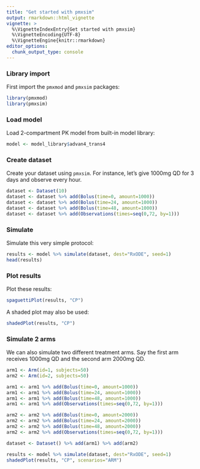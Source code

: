 ```yaml
---
title: "Get started with pmxsim"
output: rmarkdown::html_vignette
vignette: >
  %\VignetteIndexEntry{Get started with pmxsim}
  %\VignetteEncoding{UTF-8}
  %\VignetteEngine{knitr::rmarkdown}
editor_options: 
  chunk_output_type: console
---
```


### Library import

First import the `pmxmod` and `pmxsim` packages:

```r
library(pmxmod)
library(pmxsim)
```

### Load model

Load 2-compartment PK model from built-in model library:

```r
model <- model_library$advan4_trans4
```

### Create dataset

Create your dataset using `pmxsim`. For instance, let's give 1000mg QD for 3 days and observe every hour.

```r
dataset <- Dataset(10)
dataset <- dataset %>% add(Bolus(time=0, amount=1000))
dataset <- dataset %>% add(Bolus(time=24, amount=1000))
dataset <- dataset %>% add(Bolus(time=48, amount=1000))
dataset <- dataset %>% add(Observations(times=seq(0,72, by=1)))
```

### Simulate

Simulate this very simple protocol:

```r
results <- model %>% simulate(dataset, dest="RxODE", seed=1)
head(results)
```

### Plot results

Plot these results:

```r
spaguettiPlot(results, "CP")
```

A shaded plot may also be used:

```r
shadedPlot(results, "CP")
```

### Simulate 2 arms

We can also simulate two different treatment arms. Say the first arm receives 1000mg QD and the second arm 2000mg QD.

```r
arm1 <- Arm(id=1, subjects=50)
arm2 <- Arm(id=2, subjects=50)

arm1 <- arm1 %>% add(Bolus(time=0, amount=1000))
arm1 <- arm1 %>% add(Bolus(time=24, amount=1000))
arm1 <- arm1 %>% add(Bolus(time=48, amount=1000))
arm1 <- arm1 %>% add(Observations(times=seq(0,72, by=1)))

arm2 <- arm2 %>% add(Bolus(time=0, amount=2000))
arm2 <- arm2 %>% add(Bolus(time=24, amount=2000))
arm2 <- arm2 %>% add(Bolus(time=48, amount=2000))
arm2 <- arm2 %>% add(Observations(times=seq(0,72, by=1)))

dataset <- Dataset() %>% add(arm1) %>% add(arm2)

results <- model %>% simulate(dataset, dest="RxODE", seed=1)
shadedPlot(results, "CP", scenarios="ARM")
```
